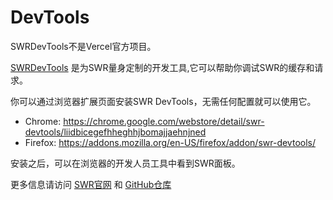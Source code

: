 
# DevTools

<Callout>
  SWRDevTools不是Vercel官方项目。
</Callout>

[SWRDevTools](https://swr-devtools.vercel.app/) 是为SWR量身定制的开发工具,它可以帮助你调试SWR的缓存和请求。


你可以通过浏览器扩展页面安装SWR DevTools，无需任何配置就可以使用它。 

- Chrome: https://chrome.google.com/webstore/detail/swr-devtools/liidbicegefhheghhjbomajjaehnjned
- Firefox: https://addons.mozilla.org/en-US/firefox/addon/swr-devtools/

安装之后，可以在浏览器的开发人员工具中看到SWR面板。

更多信息请访问 [SWR官网](https://swr-devtools.vercel.app/) 和 [GitHub仓库](https://github.com/koba04/swr-devtools)
